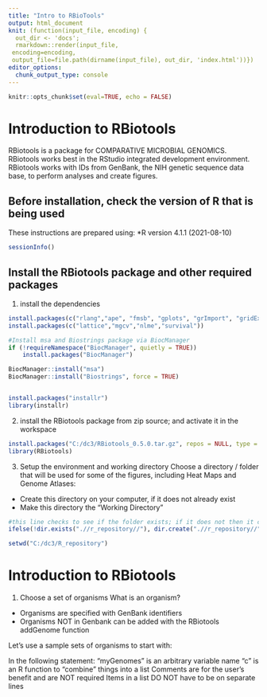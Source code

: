 ```yaml
---
title: "Intro to RBioTools"
output: html_document
knit: (function(input_file, encoding) {
  out_dir <- 'docs';
  rmarkdown::render(input_file,
 encoding=encoding,
 output_file=file.path(dirname(input_file), out_dir, 'index.html'))})
editor_options:
  chunk_output_type: console
---
```


```r
knitr::opts_chunk$set(eval=TRUE, echo = FALSE)
```

# Introduction to RBiotools

RBiotools is a package for COMPARATIVE MICROBIAL GENOMICS. RBiotools works best in the RStudio integrated development environment. RBiotools works with IDs from GenBank, the NIH genetic sequence data base, to perform analyses and create figures.

## Before installation, check the version of R that is being used
These instructions are prepared using:
*R version 4.1.1 (2021-08-10)


```r

sessionInfo()

```


## Install the RBiotools package and other required packages

1. install the dependencies
```r

install.packages(c("rlang","ape", "fmsb", "gplots", "grImport", "gridExtra", "msa", "pheatmap", "RCurl", "rentrez", "seqinr"))
install.packages(c("lattice","mgcv","nlme","survival"))

#Install msa and Biostrings package via BiocManager
if (!requireNamespace("BiocManager", quietly = TRUE))
    install.packages("BiocManager")

BiocManager::install("msa")
BiocManager::install("Biostrings", force = TRUE)


install.packages("installr")
library(installr)


```


2. install the RBiotools package from zip source; and activate it in the workspace

```r

install.packages("C:/dc3/RBiotools_0.5.0.tar.gz", repos = NULL, type = "source")
library(RBiotools)

```

3. Setup the environment and working directory
Choose a directory / folder that will be used for some of the figures, including Heat Maps and Genome Atlases:

* Create this directory on your computer, if it does not already exist
* Make this directory the "Working Directory"

```r

#this line checks to see if the folder exists; if it does not then it creates the folder; if it does then it returns "Folder exists already"
ifelse(!dir.exists(".//r_repository//"), dir.create(".//r_repository//"), "Folder exists already")

setwd("C:/dc3/R_repository")

```

# Introduction to RBiotools

1. Choose a set of organisms
What is an organism?
* Organisms are specified with GenBank identifiers 
* Organisms NOT in Genbank can be added with the RBiotools addGenome function

Let's use a sample sets of organisms to start with:

In the following statement:
   "myGenomes" is an arbitrary variable name
   "c" is an R function to "combine" things into a list
   Comments are for the user's benefit and are NOT required
   Items in a list DO NOT have to be on separate lines


















